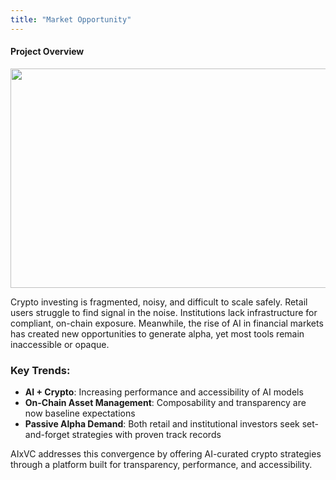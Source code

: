 ```yaml
---
title: "Market Opportunity"
---
```


#### **Project Overview**
<img
  height="351"
  width="624"
  src="https://lh7-rt.googleusercontent.com/docsz/AD_4nXeda7z_ZXh5w01HoNwj-cC69XhHP3oALEqUsBaheOMP2_hNPDmgb3FAqMxdlUn8bXxCy1rEcOH0a5p4wbXLHdBn2blTg_YPljqg9QRxnr2jc3XoRAWcQs_-WsOs-7L5h9-3wg0NJg?key=8x7vqwhbXMkRlZZtYd1v-ZUH"
/>

Crypto investing is fragmented, noisy, and difficult to scale safely. Retail users struggle to find signal in the noise. Institutions lack infrastructure for compliant, on-chain exposure. Meanwhile, the rise of AI in financial markets has created new opportunities to generate alpha, yet most tools remain inaccessible or opaque.

### **Key Trends:**

- **AI \+ Crypto**: Increasing performance and accessibility of AI models
- **On-Chain Asset Management**: Composability and transparency are now baseline expectations
- **Passive Alpha Demand**: Both retail and institutional investors seek set-and-forget strategies with proven track records

AIxVC addresses this convergence by offering AI-curated crypto strategies through a platform built for transparency, performance, and accessibility.